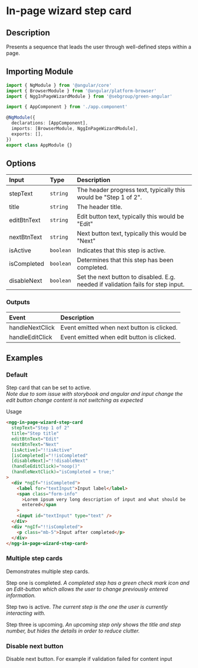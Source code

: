 
# In-page wizard step card

## Description

Presents a sequence that leads the user through well-defined steps within a page.

## Importing Module

```typescript
import { NgModule } from '@angular/core'
import { BrowserModule } from '@angular/platform-browser'
import { NggInPageWizardModule } from '@sebgroup/green-angular'

import { AppComponent } from './app.component'

@NgModule({
  declarations: [AppComponent],
  imports: [BrowserModule, NggInPageWizardModule],
  exports: [],
})
export class AppModule {}
```

## Options

| Input       | Type      | Description                                                                      |
| :---------- | :-------- | :------------------------------------------------------------------------------- |
| stepText    | `string`  | The header progress text, typically this would be "Step 1 of 2".                 |
| title       | `string`  | The header title.                                                                |
| editBtnText | `string`  | Edit button text, typically this would be "Edit"                                 |
| nextBtnText | `string`  | Next button text, typically this would be "Next"                                 |
| isActive    | `boolean` | Indicates that this step is active.                                              |
| isCompleted | `boolean` | Determines that this step has been completed.                                    |
| disableNext | `boolean` | Set the next button to disabled. E.g. needed if validation fails for step input. |

### Outputs

| Event           | Description                                |
| :-------------- | :----------------------------------------- |
| handleNextClick | Event emitted when next button is clicked. |
| handleEditClick | Event emitted when edit button is clicked. |

## Examples

### Default

Step card that can be set to active.  
_Note due to som issue with storybook and angular and input change the edit button change content is not switching as expected_

<Canvas>
  <Story id="components-wizard-in-page-wizard-step-card--default" />
</Canvas>

Usage

```html
<ngg-in-page-wizard-step-card
  stepText="Step 1 of 2"
  title="Step title"
  editBtnText="Edit"
  nextBtnText="Next"
  [isActive]="!!isActive"
  [isCompleted]="!!isCompleted"
  [disableNext]="!!disableNext"
  (handleEditClick)="noop()"
  (handleNextClick)="isCompleted = true;"
>
  <div *ngIf="!isCompleted">
    <label for="textInput">Input label</label>
    <span class="form-info"
      >Lorem ipsum very long description of input and what should be
      entered</span
    >
    <input id="textInput" type="text" />
  </div>
  <div *ngIf="!!isCompleted">
    <p class="mb-5">Input after completed</p>
  </div>
</ngg-in-page-wizard-step-card>
```

### Multiple step cards

Demonstrates multiple step cards.

Step one is completed.
_A completed step has a green check mark icon and an Edit-button which allows the user to change previously entered information._

Step two is active.
_The current step is the one the user is currently interacting with._

Step three is upcoming.
_An upcoming step only shows the title and step number, but hides the details in order to reduce clutter._

<Canvas>
  <Story id="components-wizard-in-page-wizard-step-card--multiple" />
</Canvas>

### Disable next button

Disable next button. For example if validation failed for content input

<Canvas>
  <Story id="components-wizard-in-page-wizard-step-card--disable-next" />
</Canvas>
